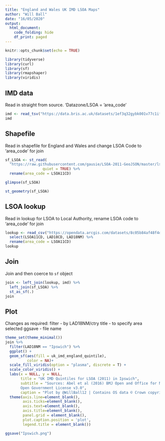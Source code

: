 ---
title: "England and Wales UK IMD LSOA Maps"
author: "Will Ball"
date: "16/05/2020"
output: 
  html_document:
    code_folding: hide
    df_print: paged
---

```{r setup, include=FALSE}
knitr::opts_chunk$set(echo = TRUE)
```

```{r, warning=FALSE, message=FALSE}
library(tidyverse)
library(curl)
library(sf)
library(rmapshaper)
library(viridis)
```


## IMD data

Read in straight from source. 'Datazone/LSOA = 'area_code'

```{r, message=FALSE, warning=FALSE}
imd <- read_tsv("https://data.bris.ac.uk/datasets/1ef3q32gybk001v77c1ifmty7x/uk_imd_scores_data.txt")
imd
```

## Shapefile

Read in shapefile for England and Wales and change LSOA Code to 'area_code' for join

```{r}
sf_LSOA <- st_read(
  "https://raw.githubusercontent.com/gausie/LSOA-2011-GeoJSON/master/lsoa.geojson",
                 quiet = TRUE) %>%
  rename(area_code = LSOA11CD)

glimpse(sf_LSOA)

st_geometry(sf_LSOA)
```


## LSOA lookup

Read in lookup for LSOA to Local Authority, rename LSOA code to 'area_code' for join

```{r, warning=FALSE, message=FALSE}
lookup <- read_csv("https://opendata.arcgis.com/datasets/8c05b84af48f4d25a2be35f1d984b883_0.csv") %>% 
  select(LSOA11CD, LAD18CD, LAD18NM) %>% 
  rename(area_code = LSOA11CD)
lookup
```


## Join

Join and then coerce to `sf` object

```{r}
join <- left_join(lookup, imd) %>% 
  left_join(sf_LSOA) %>% 
  st_as_sf(.)
join
```


## Plot

Changes as required:
filter - by LAD18NM/ctry
title - to specify area selected
ggsave - file name

```{r, fig.width=9, fig.height=6}
theme_set(theme_minimal())
join %>% 
  filter(LAD18NM == "Ipswich") %>% 
  ggplot() +                                      
  geom_sf(aes(fill = uk_imd_england_quintile),
          color = NA)+
  scale_fill_viridis(option = "plasma", discrete = T) +
  scale_color_viridis() +
  labs(x = NULL, y = NULL,                                                          
       title = "UK IMD Quintiles for LSOA (2011) in Ipswich",              
       subtitle = "Sources: Abel et al (2016) BMJ Open and Office for National Statistics under 
       Open Government License v3.0",                                                   
       caption = "Plot by @WillBall12 | Contains OS data © Crown copyright and database right (2020)") +  
  theme(axis.line=element_blank(), 
        axis.ticks=element_blank(), 
        axis.text=element_blank(),
        axis.title=element_blank(),
        panel.grid = element_blank(),
        plot.caption.position = 'plot',
        legend.title = element_blank()) 

ggsave("Ipswich.png")
```
